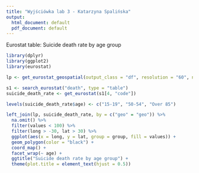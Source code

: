 ```yaml
---
title: "Wyjściówka lab 3 - Katarzyna Spalińska"
output:
  html_document: default
  pdf_document: default
---
```


Eurostat table: Suicide death rate by age group

```r
library(dplyr)
library(ggplot2)
library(eurostat)

lp <- get_eurostat_geospatial(output_class = "df", resolution = "60", nuts_level = "all")

s1 <- search_eurostat("death", type = "table")
suicide_death_rate <- get_eurostat(s1[4, "code"])

levels(suicide_death_rate$age) <- c("15-19", "50-54", "Over 85")

left_join(lp, suicide_death_rate, by = c("geo" = "geo")) %>%
  na.omit() %>% 
  filter(values < 100) %>% 
  filter(long > -30, lat > 30) %>% 
  ggplot(aes(x = long, y = lat, group = group, fill = values)) + 
  geom_polygon(color = "black") +
  coord_map() +
  facet_wrap(~ age) +
  ggtitle("Suicide death rate by age group") +
  theme(plot.title = element_text(hjust = 0.5))
```

```r



```
